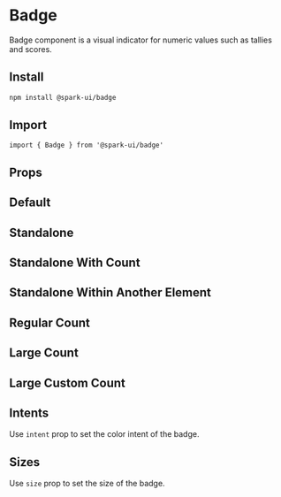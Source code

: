 


<Meta of={stories} />

# Badge

Badge component is a visual indicator for numeric values such as tallies and scores.

## Install

```sh
npm install @spark-ui/badge
```

## Import

```tsx
import { Badge } from '@spark-ui/badge'
```

## Props

<ArgTypes of={Badge} />

## Default

<Canvas of={stories.Default} />

## Standalone

<Canvas of={stories.Standalone} />

## Standalone With Count

<Canvas of={stories.StandaloneWithCount} />

## Standalone Within Another Element

<Canvas of={stories.StandaloneWithinAnotherElement} />

## Regular Count

<Canvas of={stories.RegularCount} />

## Large Count

<Canvas of={stories.LargeCount} />

## Large Custom Count

<Canvas of={stories.LargeCustomCount} />

## Intents

Use `intent` prop to set the color intent of the badge.

<Canvas of={stories.Intents} />

## Sizes

Use `size` prop to set the size of the badge.

<Canvas of={stories.Sizes} />
